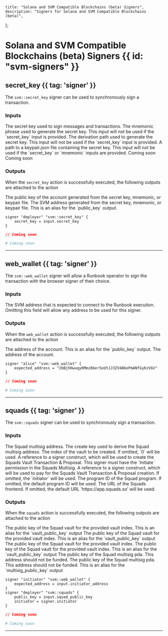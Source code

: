     title: "Solana and SVM Compatible Blockchains (beta) Signers",
    description: "Signers for Solana and SVM Compatible Blockchains (beta)",
};

# Solana and SVM Compatible Blockchains (beta) Signers {{ id: "svm-signers" }}



## secret_key {{ tag: 'signer' }}

The `svm::secret_key` signer can be used to synchronously sign a transaction.

### Inputs

<Properties>


  <Property name="secret_key" required="optional" type="string">
    The secret key used to sign messages and transactions.
  </Property>


  <Property name="mnemonic" required="optional" type="string">
    The mnemonic phrase used to generate the secret key. This input will not be used if the `secret_key` input is provided.
  </Property>


  <Property name="derivation_path" required="optional" type="string">
    The derivation path used to generate the secret key. This input will not be used if the `secret_key` input is provided.
  </Property>


  <Property name="keypair_json" required="optional" type="string">
    A path to a keypair.json file containing the secret key. This input will not be used if the `secret_key` or `mnemonic` inputs are provided.
  </Property>


  <Property name="is_encrypted" required="optional" type="bool">
    Coming soon
  </Property>


  <Property name="password" required="optional" type="string">
    Coming soon
  </Property>



</Properties>

### Outputs

<Note>

When the `secret_key` action is successfully executed, the following outputs are attached to the action

</Note>

<Properties>


  <Property name="public_key" type="string">
    The public key of the account generated from the secret key, mnemonic, or keypair file.
  </Property>


  <Property name="address" type="string">
    The SVM address generated from the secret key, mnemonic, or keypair file. This is an alias for the `public_key` output.
  </Property>


</Properties>

<CodeGroup title="Example using secret_key">


```hcl {{ title: 'main.tx' }}
signer "deployer" "svm::secret_key" {
    secret_key = input.secret_key
}

```


```json {{ title: 'main.json' }}
// Coming soon
```

```yaml {{ title: 'main.yaml' }}
# Coming soon
```

</CodeGroup>

---


## web_wallet {{ tag: 'signer' }}

The `svm::web_wallet` signer will allow a Runbook operator to sign the transaction with the browser signer of their choice.

### Inputs

<Properties>


  <Property name="expected_address" required="optional" type="string">
    The SVM address that is expected to connect to the Runbook execution. Omitting this field will allow any address to be used for this signer.
  </Property>



</Properties>

### Outputs

<Note>

When the `web_wallet` action is successfully executed, the following outputs are attached to the action

</Note>

<Properties>


  <Property name="address" type="string">
    The address of the account. This is an alias for the `public_key` output.
  </Property>


  <Property name="public_key" type="string">
    The address of the account.
  </Property>


</Properties>

<CodeGroup title="Example using web_wallet">


```hcl {{ title: 'main.tx' }}
signer "alice" "svm::web_wallet" {
    expected_address = "zbBjhHwuqyKMmz8ber5oUtJJ3ZV4B6ePmANfGyKzVGV"
}

```


```json {{ title: 'main.json' }}
// Coming soon
```

```yaml {{ title: 'main.yaml' }}
# Coming soon
```

</CodeGroup>

---


## squads {{ tag: 'signer' }}

The `svm::squads` signer can be used to synchronously sign a transaction.

### Inputs

<Properties>


  <Property name="address" required="optional" type="addon(svm::pubkey)">
    The Squad multisig address.
  </Property>


  <Property name="create_key" required="optional" type="addon(svm::pubkey)">
    The create key used to derive the Squad multisig address.
  </Property>


  <Property name="vault_index" required="optional" type="integer">
    The index of the vault to be created. If omitted, `0` will be used.
  </Property>


  <Property name="initiator" required="required" type="string">
    A reference to a signer construct, which will be used to create the Squads Vault Transaction & Proposal. This signer must have the `Initiate` permission in the Squads Multisig.
  </Property>


  <Property name="payer" required="optional" type="string">
    A reference to a signer construct, which will be used to pay for the Squads Vault Transaction & Proposal creation. If omitted, the `initiator` will be used.
  </Property>


  <Property name="program_id" required="optional" type="addon(svm::pubkey)">
    The program ID of the Squad program. If omitted, the default program ID will be used.
  </Property>


  <Property name="squads_frontend_url" required="optional" type="string">
    The URL of the Squads frontend. If omitted, the default URL 'https://app.squads.so' will be used.
  </Property>



</Properties>

### Outputs

<Note>

When the `squads` action is successfully executed, the following outputs are attached to the action

</Note>

<Properties>


  <Property name="public_key" type="string">
    The public key of the Squad vault for the provided vault index. This is an alias for the `vault_public_key` output
  </Property>


  <Property name="address" type="string">
    The public key of the Squad vault for the provided vault index. This is an alias for the `vault_public_key` output
  </Property>


  <Property name="vault_public_key" type="string">
    The public key of the Squad vault for the provided vault index.
  </Property>


  <Property name="vault_address" type="string">
    The public key of the Squad vault for the provided vault index. This is an alias for the `vault_public_key` output
  </Property>


  <Property name="multisig_public_key" type="string">
    The public key of the Squad multisig pda. This address should not be funded.
  </Property>


  <Property name="multisig_address" type="string">
    The public key of the Squad multisig pda. This address should not be funded. This is an alias for the `multisig_public_key` output
  </Property>


</Properties>

<CodeGroup title="Example using squads">


```hcl {{ title: 'main.tx' }}
signer "initiator" "svm::web_wallet" {
    expected_address = input.initiator_address
}
signer "deployer" "svm::squads" {
    public_key = input.squad_public_key
    initiator = signer.initiator
}

```


```json {{ title: 'main.json' }}
// Coming soon
```

```yaml {{ title: 'main.yaml' }}
# Coming soon
```

</CodeGroup>

---

